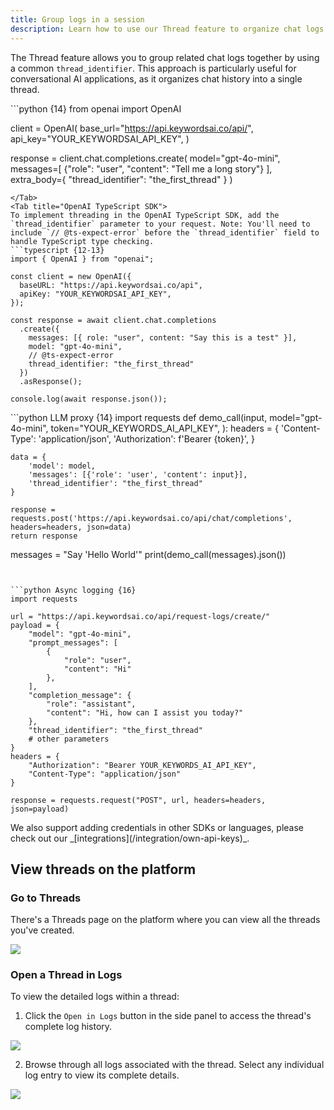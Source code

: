 ```yaml
---
title: Group logs in a session
description: Learn how to use our Thread feature to organize chat logs into cohesive conversation threads.
---
```


The Thread feature allows you to group related chat logs together by using a common `thread_identifier`. This approach is particularly useful for conversational AI applications, as it organizes chat history into a single thread.

<Tabs>
<Tab title="OpenAI Python SDK">
```python {14}
from openai import OpenAI

client = OpenAI(
    base_url="https://api.keywordsai.co/api/",
    api_key="YOUR_KEYWORDSAI_API_KEY",
)

response = client.chat.completions.create(
    model="gpt-4o-mini",
    messages=[
        {"role": "user", "content": "Tell me a long story"}
    ],
    extra_body={
        "thread_identifier": "the_first_thread"
    }
)
```
</Tab>
<Tab title="OpenAI TypeScript SDK">
To implement threading in the OpenAI TypeScript SDK, add the `thread_identifier` parameter to your request. Note: You'll need to include `// @ts-expect-error` before the `thread_identifier` field to handle TypeScript type checking.
```typescript {12-13}
import { OpenAI } from "openai";

const client = new OpenAI({
  baseURL: "https://api.keywordsai.co/api",
  apiKey: "YOUR_KEYWORDSAI_API_KEY",
});

const response = await client.chat.completions
  .create({
    messages: [{ role: "user", content: "Say this is a test" }],
    model: "gpt-4o-mini",
    // @ts-expect-error
    thread_identifier: "the_first_thread"
  })
  .asResponse();

console.log(await response.json());
```
</Tab>
<Tab title="Standard API">
<CodeGroup>
```python LLM proxy {14}
import requests
def demo_call(input, 
              model="gpt-4o-mini",
              token="YOUR_KEYWORDS_AI_API_KEY",
              ):
    headers = {
        'Content-Type': 'application/json',
        'Authorization': f'Bearer {token}',
    }

    data = {
        'model': model,
        'messages': [{'role': 'user', 'content': input}],
        'thread_identifier': "the_first_thread"
    }

    response = requests.post('https://api.keywordsai.co/api/chat/completions', headers=headers, json=data)
    return response

messages = "Say 'Hello World'"
print(demo_call(messages).json())
```


```python Async logging {16}
import requests

url = "https://api.keywordsai.co/api/request-logs/create/"
payload = {
    "model": "gpt-4o-mini",
    "prompt_messages": [
        {
            "role": "user",
            "content": "Hi"
        },
    ],
    "completion_message": {
        "role": "assistant",
        "content": "Hi, how can I assist you today?"
    },
    "thread_identifier": "the_first_thread"
    # other parameters
}
headers = {
    "Authorization": "Bearer YOUR_KEYWORDS_AI_API_KEY",
    "Content-Type": "application/json"
}

response = requests.request("POST", url, headers=headers, json=payload)
```
</CodeGroup>
</Tab>
<Tab title="Other SDKs">
We also support adding credentials in other SDKs or languages, please check out our _[integrations](/integration/own-api-keys)_.
</Tab>
</Tabs>

## View threads on the platform
### Go to Threads
There's a Threads page on the platform where you can view all the threads you've created.
<Frame>
<img src="https://keywordsai-static.s3.us-east-1.amazonaws.com/docs/observability/thread.gif" />
</Frame>

### Open a Thread in Logs
To view the detailed logs within a thread:
1. Click the `Open in Logs` button in the side panel to access the thread's complete log history.
<Frame>
<img src="https://keywordsai-static.s3.us-east-1.amazonaws.com/docs/observability/threads-to-logs.png" />
</Frame>

2. Browse through all logs associated with the thread. Select any individual log entry to view its complete details.
<Frame>
<img src="https://keywordsai-static.s3.us-east-1.amazonaws.com/docs/observability/threads-in-logs.png" />
</Frame>
